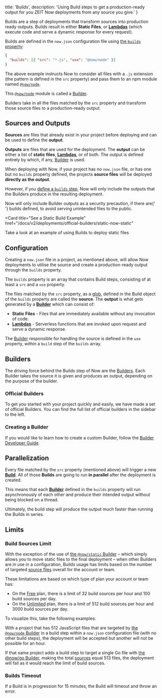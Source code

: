 
  title: 'Builds',
  description:
    'Using Build steps to get a production-ready output for you ZEIT Now deployments from any source you give.'
}

Builds are a step of deployments that transform sources into production ready outputs. Builds result in either **Static Files**, or [**Lambdas**](/docs/v2/deployments/concepts/lambdas) (which execute code and serve a dynamic response for every request).

Builds are defined in the `now.json` configuration file using [the `builds` property](/docs/v2/deployments/configuration#builds):

```json
{
  "builds": [{ "src": "*.js", "use": "@now/node" }]
}
```

The above example instructs Now to consider all files with a `.js` extension (the pattern is defined in the `src` property) and pass them to an npm module named [`@now/node`](/docs/v2/deployments/official-builders/node-js-now-node).

This [`@now/node`](/docs/v2/deployments/official-builders/node-js-now-node) module is called a [Builder](/docs/v2/deployments/builders/overview).

Builders take in all the files matched by the `src` property and transform those source files to a production-ready output.

## Sources and Outputs

**Sources** are files that already exist in your project before deploying and can be used to define the **output**.

**Outputs** are files that are used for the deployment. The **output** can be either a list of **static files**, [**Lambdas**](/docs/v2/deployments/concepts/lambdas), or of both. The output is defined entirely by which, if any, [Builder](/docs/v2/deployments/builders/overview) is used.

When deploying with Now, if your project has no `now.json` file, or has one but no `builds` property defined, the projects **source files** will be deployed **directly as the output**.

However, if you [define a `builds` step](/docs/v2/deployments/configuration#builds), Now will only include the outputs that the Builders produce in the resulting deployment.

<Note>
  Now will only include Builder outputs as a security precaution, if there are{' '}
  <InlineCode>builds</InlineCode> defined, to avoid serving unintended files to
  the public.
</Note>

<Card
  title="See a Static Build Example"
  href="/docs/v2/deployments/official-builders/static-now-static"
>
  Take a look at an example of using Builds to deploy static files
</Card>

## Configuration

Creating a `now.json` file in a project, as mentioned above, will allow Now deployments to utilise the source and create a production-ready output through the `builds` property.

The `builds` property is an array that contains Build steps, consisting of at least a `src` and a `use` property.

The files matched by the `src` property, as a [glob](<https://en.wikipedia.org/wiki/Glob_(programming)>), defined in the Build object of the `builds` property are called the **source**. The **output** is what gets generated by a [**Builder**](/docs/v2/deployments/builders/overview) which can consist of:

- **Static Files** - Files that are immediately available without any invocation of code.
- [**Lambdas**](/docs/v2/deployments/concepts/lambdas) - Serverless functions that are invoked upon request and serve a dynamic response.

The [Builder](#builders) responsible for handling the source is defined in the `use` property, within a `build` step of the `builds` array.

## Builders

The driving force behind the Builds step of Now are the [Builders](/docs/v2/deployments/builders/overview). Each Builder takes the source it is given and produces an output, depending on the purpose of the builder.

### Official Builders

To get you started with your project quickly and easily, we have made a set of official Builders. You can find the full list of official builders in the sidebar to the left.

### Creating a Builder

If you would like to learn how to create a custom Builder, follow the [Builder Developer Guide](/docs/v2/deployments/builders/developer-guide).

## Parallelization

Every file matched by the `src` property (mentioned above) will trigger a new [**Build**](#sources-and-outputs). All of those **Builds** are going to run **in parallel** after the deployment is created.

This means that each [**Builder**](/docs/v2/deployments/builders/overview) defined in the `builds` property will run asynchronously of each other and produce their intended output without being blocked on a thread.

Ultimately, the build step will produce the output much faster than running the Builds in series.

## Limits

### Build Sources Limit

With the exception of the use of [the `@now/static` Builder](/docs/v2/deployments/official-builders/static-now-static) – which simply allows you to move static files to the final deployment – when other Builders are in use in a configuration, Builds usage has limits based on the number of targeted [source files](#sources-and-outputs) overall for the account or team.

These limitations are based on which type of plan your account or team has:

- On the [Free](/pricing) plan, there is a limit of 32 build sources per hour and 100 build sources per day.
- On the [Unlimited](/pricing) plan, there is a limit of 512 build sources per hour and 3000 build sources per day.

To visualize this, take the following examples:

With a project that has 512 JavaScript files that are targeted by [the `@now/node` Builder](/docs/v2/deployments/official-builders/node-js-now-node) in a build step within a `now.json` configuration file (with no other build steps), the deployment will be accepted but another will not be possible for an hour.

If that same project adds a build step to target a single Go file with [the @now/go Builder](/docs/v2/deployments/official-builders/go-now-go), making the total [sources](#sources-and-outputs) equal 513 files, the deployment will fail as it would reach the limit of build sources.

### Builds Timeout

If a Build is in progression for 15 minutes, the Build will timeout and throw an error.

